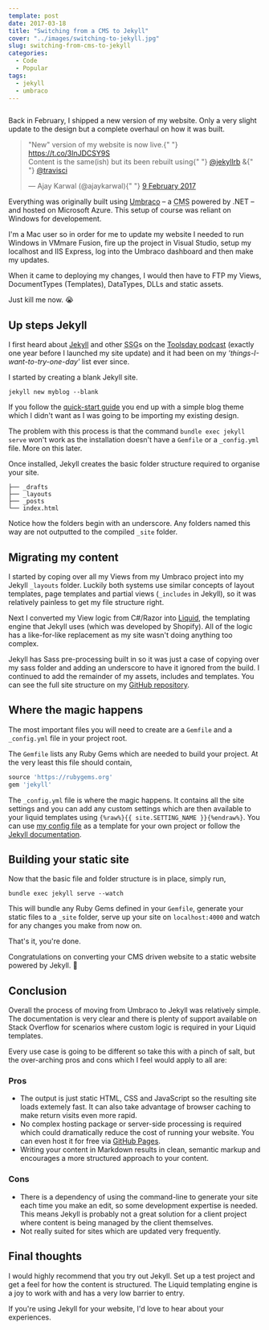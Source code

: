 ```yaml
---
template: post
date: 2017-03-18
title: "Switching from a CMS to Jekyll"
cover: "../images/switching-to-jekyll.jpg"
slug: switching-from-cms-to-jekyll
categories:
  - Code
  - Popular
tags:
  - jekyll
  - umbraco
---
```


<Img fluid={props.cover} className="post-cover-image webfeedsFeaturedVisual" />

Back in February, I shipped a new version of my website. Only a very slight update to the design but a complete overhaul on how it was built.

<blockquote class="twitter-tweet" data-lang="en-gb">
  <p lang="en" dir="ltr">
    &quot;New&quot; version of my website is now live.{" "}
    <a href="https://t.co/3lnJDCSY9S">https://t.co/3lnJDCSY9S</a>
    <br />
    Content is the same(ish) but its been rebuilt using{" "}
    <a href="https://twitter.com/jekyllrb">@jekyllrb</a> &amp;{" "}
    <a href="https://twitter.com/travisci">@travisci</a>
  </p>
  &mdash; Ajay Karwal (@ajaykarwal){" "}
  <a href="https://twitter.com/ajaykarwal/status/829825398385082368">
    9 February 2017
  </a>
</blockquote>

Everything was originally built using [Umbraco](https://umbraco.com/) – a <abbr title="Content Management System">CMS</abbr> powered by .NET – and hosted on Microsoft Azure. This setup of course was reliant on Windows for developement.

I'm a Mac user so in order for me to update my website I needed to run Windows in VMmare Fusion, fire up the project in Visual Studio, setup my localhost and IIS Express, log into the Umbraco dashboard and then make my updates.

When it came to deploying my changes, I would then have to FTP my Views, DocumentTypes (Templates), DataTypes, DLLs and static assets.

Just kill me now. 😭

## Up steps Jekyll

I first heard about [Jekyll](https://jekyllrb.com/) and other <abbr title="Static Site Generator">SSG</abbr>s on the [Toolsday podcast](http://www.toolsday.io/episodes/static-site-gens.html) (exactly one year before I launched my site update) and it had been on my _'things-I-want-to-try-one-day'_ list ever since.

I started by creating a blank Jekyll site.

```shell
jekyll new myblog --blank
```

If you follow the [quick-start guide](https://jekyllrb.com/docs/quickstart/) you end up with a simple blog theme which I didn't want as I was going to be importing my existing design.

The problem with this process is that the command `bundle exec jekyll serve` won't work as the installation doesn't have a `Gemfile` or a `_config.yml` file. More on this later.

Once installed, Jekyll creates the basic folder structure required to organise your site.

```
├── _drafts
├── _layouts
├── _posts
└── index.html
```

Notice how the folders begin with an underscore. Any folders named this way are not outputted to the compiled `_site` folder.

## Migrating my content

I started by coping over all my Views from my Umbraco project into my Jekyll `_layouts` folder. Luckily both systems use similar concepts of layout templates, page templates and partial views (`_includes` in Jekyll), so it was relatively painless to get my file structure right.

Next I converted my View logic from C#/Razor into [Liquid](https://shopify.github.io/liquid/), the templating engine that Jekyll uses (which was developed by Shopify). All of the logic has a like-for-like replacement as my site wasn't doing anything too complex.

Jekyll has Sass pre-processing built in so it was just a case of copying over my sass folder and adding an underscore to have it ignored from the build. I continued to add the remainder of my assets, includes and templates. You can see the full site structure on my [GitHub repository](https://github.com/ajaykarwal/portfolio).

## Where the magic happens

The most important files you will need to create are a `Gemfile` and a `_config.yml` file in your project root.

The `Gemfile` lists any Ruby Gems which are needed to build your project. At the very least this file should contain,

```ruby
source 'https://rubygems.org'
gem 'jekyll'
```

The `_config.yml` file is where the magic happens. It contains all the site settings and you can add any custom settings which are then available to your liquid templates using `{%raw%}{{ site.SETTING_NAME }}{%endraw%}`. You can use [my config file](https://github.com/ajaykarwal/portfolio/blob/master/_config.yml) as a template for your own project or follow the [Jekyll documentation](https://jekyllrb.com/docs/configuration/).

## Building your static site

Now that the basic file and folder structure is in place, simply run,

```
bundle exec jekyll serve --watch
```

This will bundle any Ruby Gems defined in your `Gemfile`, generate your static files to a `_site` folder, serve up your site on `localhost:4000` and watch for any changes you make from now on.

That's it, you're done.

Congratulations on converting your CMS driven website to a static website powered by Jekyll. 🎉

## Conclusion

Overall the process of moving from Umbraco to Jekyll was relatively simple. The documentation is very clear and there is plenty of support available on Stack Overflow for scenarios where custom logic is required in your Liquid templates.

Every use case is going to be different so take this with a pinch of salt, but the over-arching pros and cons which I feel would apply to all are:

### Pros

- The output is just static HTML, CSS and JavaScript so the resulting site loads extemely fast. It can also take advantage of browser caching to make return visits even more rapid.
- No complex hosting package or server-side processing is required which could dramatically reduce the cost of running your website. You can even host it for free via [GitHub Pages](https://help.github.com/articles/using-jekyll-as-a-static-site-generator-with-github-pages/).
- Writing your content in Markdown results in clean, semantic markup and encourages a more structured approach to your content.

### Cons

- There is a dependency of using the command-line to generate your site each time you make an edit, so some development expertise is needed. This means Jekyll is probably not a great solution for a client project where content is being managed by the client themselves.
- Not really suited for sites which are updated very frequently.

## Final thoughts

I would highly recommend that you try out Jekyll. Set up a test project and get a feel for how the content is structured. The Liquid templating engine is a joy to work with and has a very low barrier to entry.

If you're using Jekyll for your website, I'd love to hear about your experiences.
